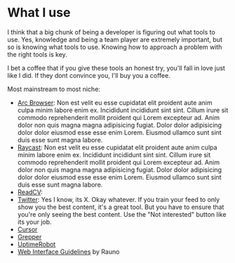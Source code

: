 
<LinkTo displayText="Back" link="/" />
<br />

# What I use

I think that a big chunk of being a developer is figuring out what tools to use. Yes, knowledge and being a team player are extremely important, but so is knowing what tools to use. Knowing how to approach a problem with the right tools is key.

I bet a coffee that if you give these tools an honest try, you'll fall in love just like I did. If they dont convince you, I'll buy you a coffee.

Most mainstream to most niche:

- [Arc Browser](https://arc.net/): Non est velit eu esse cupidatat elit proident aute anim culpa minim labore enim ex. Incididunt incididunt sint sint. Cillum irure sit commodo reprehenderit mollit proident qui Lorem excepteur ad. Anim dolor non quis magna magna adipisicing fugiat. Dolor dolor adipisicing dolor dolor eiusmod esse esse enim Lorem. Eiusmod ullamco sunt sint duis esse sunt magna labore.
- [Raycast](https://www.raycast.com/): Non est velit eu esse cupidatat elit proident aute anim culpa minim labore enim ex. Incididunt incididunt sint sint. Cillum irure sit commodo reprehenderit mollit proident qui Lorem excepteur ad. Anim dolor non quis magna magna adipisicing fugiat. Dolor dolor adipisicing dolor dolor eiusmod esse esse enim Lorem. Eiusmod ullamco sunt sint duis esse sunt magna labore.
- [ReadCV](https://read.cv/explore):
- [Twitter](https://twitter.com/): Yes I know, its X. Okay whatever. If you train your feed to only show you the best content, it's a great tool. But you have to ensure that you're only seeing the best content. Use the "Not interested" button like its your job.
- [Cursor](https://www.cursor.com/)
- [Grepper](https://www.grepper.com/) 
- [UptimeRobot](https://uptimerobot.com/)
- [Web Interface Guidelines](https://interfaces.rauno.me/) by Rauno
